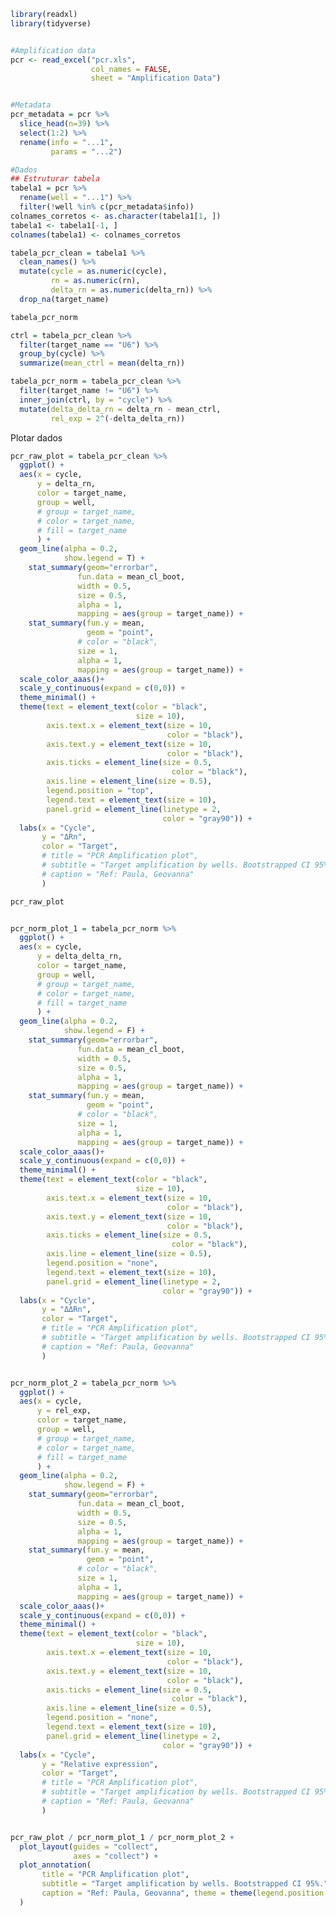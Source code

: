 ```r
library(readxl)
library(tidyverse)


#Amplification data
pcr <- read_excel("pcr.xls", 
                  col_names = FALSE,
                  sheet = "Amplification Data")


#Metadata
pcr_metadata = pcr %>% 
  slice_head(n=39) %>% 
  select(1:2) %>% 
  rename(info = "...1",
         params = "...2")

#Dados
## Estruturar tabela
tabela1 = pcr %>% 
  rename(well = "...1") %>% 
  filter(!well %in% c(pcr_metadata$info))
colnames_corretos <- as.character(tabela1[1, ])
tabela1 <- tabela1[-1, ]
colnames(tabela1) <- colnames_corretos

tabela_pcr_clean = tabela1 %>% 
  clean_names() %>% 
  mutate(cycle = as.numeric(cycle),
         rn = as.numeric(rn),
         delta_rn = as.numeric(delta_rn)) %>% 
  drop_na(target_name)

tabela_pcr_norm 

ctrl = tabela_pcr_clean %>%
  filter(target_name == "U6") %>% 
  group_by(cycle) %>% 
  summarize(mean_ctrl = mean(delta_rn)) 

tabela_pcr_norm = tabela_pcr_clean %>% 
  filter(target_name != "U6") %>% 
  inner_join(ctrl, by = "cycle") %>% 
  mutate(delta_delta_rn = delta_rn - mean_ctrl,
         rel_exp = 2^(-delta_delta_rn))

```

Plotar dados
```r
pcr_raw_plot = tabela_pcr_clean %>% 
  ggplot() +
  aes(x = cycle,
      y = delta_rn,
      color = target_name,
      group = well,
      # group = target_name,
      # color = target_name,
      # fill = target_name
      ) +
  geom_line(alpha = 0.2, 
            show.legend = T) +
    stat_summary(geom="errorbar", 
               fun.data = mean_cl_boot,
               width = 0.5, 
               size = 0.5,
               alpha = 1,
               mapping = aes(group = target_name)) +
    stat_summary(fun.y = mean, 
                 geom = "point",
               # color = "black",
               size = 1,
               alpha = 1,
               mapping = aes(group = target_name)) +
  scale_color_aaas()+
  scale_y_continuous(expand = c(0,0)) +
  theme_minimal() +
  theme(text = element_text(color = "black",
                            size = 10),
        axis.text.x = element_text(size = 10,
                                   color = "black"),
        axis.text.y = element_text(size = 10,
                                   color = "black"),
        axis.ticks = element_line(size = 0.5,
                                    color = "black"),
        axis.line = element_line(size = 0.5),
        legend.position = "top",
        legend.text = element_text(size = 10),
        panel.grid = element_line(linetype = 2,
                                  color = "gray90")) +
  labs(x = "Cycle",
       y = "ΔRn",
       color = "Target",
       # title = "PCR Amplification plot",
       # subtitle = "Target amplification by wells. Bootstrapped CI 95%.",
       # caption = "Ref: Paula, Geovanna"
       ) 

pcr_raw_plot


pcr_norm_plot_1 = tabela_pcr_norm %>% 
  ggplot() +
  aes(x = cycle,
      y = delta_delta_rn,
      color = target_name,
      group = well,
      # group = target_name,
      # color = target_name,
      # fill = target_name
      ) +
  geom_line(alpha = 0.2, 
            show.legend = F) +
    stat_summary(geom="errorbar", 
               fun.data = mean_cl_boot,
               width = 0.5, 
               size = 0.5,
               alpha = 1,
               mapping = aes(group = target_name)) +
    stat_summary(fun.y = mean, 
                 geom = "point",
               # color = "black",
               size = 1,
               alpha = 1,
               mapping = aes(group = target_name)) +
  scale_color_aaas()+
  scale_y_continuous(expand = c(0,0)) +
  theme_minimal() +
  theme(text = element_text(color = "black",
                            size = 10),
        axis.text.x = element_text(size = 10,
                                   color = "black"),
        axis.text.y = element_text(size = 10,
                                   color = "black"),
        axis.ticks = element_line(size = 0.5,
                                    color = "black"),
        axis.line = element_line(size = 0.5),
        legend.position = "none",
        legend.text = element_text(size = 10),
        panel.grid = element_line(linetype = 2,
                                  color = "gray90")) +
  labs(x = "Cycle",
       y = "ΔΔRn",
       color = "Target",
       # title = "PCR Amplification plot",
       # subtitle = "Target amplification by wells. Bootstrapped CI 95%.",
       # caption = "Ref: Paula, Geovanna"
       ) 


pcr_norm_plot_2 = tabela_pcr_norm %>% 
  ggplot() +
  aes(x = cycle,
      y = rel_exp,
      color = target_name,
      group = well,
      # group = target_name,
      # color = target_name,
      # fill = target_name
      ) +
  geom_line(alpha = 0.2, 
            show.legend = F) +
    stat_summary(geom="errorbar", 
               fun.data = mean_cl_boot,
               width = 0.5, 
               size = 0.5,
               alpha = 1,
               mapping = aes(group = target_name)) +
    stat_summary(fun.y = mean, 
                 geom = "point",
               # color = "black",
               size = 1,
               alpha = 1,
               mapping = aes(group = target_name)) +
  scale_color_aaas()+
  scale_y_continuous(expand = c(0,0)) +
  theme_minimal() +
  theme(text = element_text(color = "black",
                            size = 10),
        axis.text.x = element_text(size = 10,
                                   color = "black"),
        axis.text.y = element_text(size = 10,
                                   color = "black"),
        axis.ticks = element_line(size = 0.5,
                                    color = "black"),
        axis.line = element_line(size = 0.5),
        legend.position = "none",
        legend.text = element_text(size = 10),
        panel.grid = element_line(linetype = 2,
                                  color = "gray90")) +
  labs(x = "Cycle",
       y = "Relative expression",
       color = "Target",
       # title = "PCR Amplification plot",
       # subtitle = "Target amplification by wells. Bootstrapped CI 95%.",
       # caption = "Ref: Paula, Geovanna"
       ) 


pcr_raw_plot / pcr_norm_plot_1 / pcr_norm_plot_2 +
  plot_layout(guides = "collect", 
              axes = "collect") +
  plot_annotation(
       title = "PCR Amplification plot",
       subtitle = "Target amplification by wells. Bootstrapped CI 95%.",
       caption = "Ref: Paula, Geovanna", theme = theme(legend.position = "top")
  )
```

